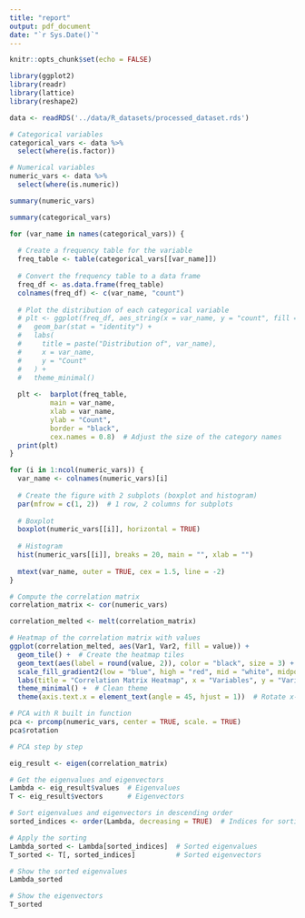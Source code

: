 ```yaml
---
title: "report"
output: pdf_document
date: "`r Sys.Date()`"
---
```



```r
knitr::opts_chunk$set(echo = FALSE)
```

```r
library(ggplot2)
library(readr)
library(lattice)
library(reshape2)
```

```r
data <- readRDS('../data/R_datasets/processed_dataset.rds')

# Categorical variables
categorical_vars <- data %>%
  select(where(is.factor))

# Numerical variables
numeric_vars <- data %>%
  select(where(is.numeric))
```

```r
summary(numeric_vars)
```


```r
summary(categorical_vars)
```



```r
for (var_name in names(categorical_vars)) {
  
  # Create a frequency table for the variable
  freq_table <- table(categorical_vars[[var_name]])
  
  # Convert the frequency table to a data frame
  freq_df <- as.data.frame(freq_table)
  colnames(freq_df) <- c(var_name, "count")
  
  # Plot the distribution of each categorical variable
  # plt <- ggplot(freq_df, aes_string(x = var_name, y = "count", fill = var_name)) +
  #   geom_bar(stat = "identity") +
  #   labs(
  #     title = paste("Distribution of", var_name),
  #     x = var_name,
  #     y = "Count"
  #   ) +
  #   theme_minimal()
  
  plt <-  barplot(freq_table, 
          main = var_name, 
          xlab = var_name, 
          ylab = "Count", 
          border = "black", 
          cex.names = 0.8)  # Adjust the size of the category names
  print(plt)
}
```


```r
for (i in 1:ncol(numeric_vars)) {
  var_name <- colnames(numeric_vars)[i]
  
  # Create the figure with 2 subplots (boxplot and histogram)
  par(mfrow = c(1, 2))  # 1 row, 2 columns for subplots
  
  # Boxplot
  boxplot(numeric_vars[[i]], horizontal = TRUE)
  
  # Histogram
  hist(numeric_vars[[i]], breaks = 20, main = "", xlab = "")
  
  mtext(var_name, outer = TRUE, cex = 1.5, line = -2)
}

```


```r
# Compute the correlation matrix
correlation_matrix <- cor(numeric_vars)

correlation_melted <- melt(correlation_matrix)

# Heatmap of the correlation matrix with values
ggplot(correlation_melted, aes(Var1, Var2, fill = value)) +
  geom_tile() +  # Create the heatmap tiles
  geom_text(aes(label = round(value, 2)), color = "black", size = 3) +  # Add the correlation values inside the tiles
  scale_fill_gradient2(low = "blue", high = "red", mid = "white", midpoint = 0, limit = c(-1, 1)) +  # Color scale
  labs(title = "Correlation Matrix Heatmap", x = "Variables", y = "Variables") +  # Title and labels
  theme_minimal() +  # Clean theme
  theme(axis.text.x = element_text(angle = 45, hjust = 1))  # Rotate x-ax

```


```r
# PCA with R built in function
pca <- prcomp(numeric_vars, center = TRUE, scale. = TRUE)
pca$rotation
```

```r
# PCA step by step

eig_result <- eigen(correlation_matrix)

# Get the eigenvalues and eigenvectors
Lambda <- eig_result$values  # Eigenvalues
T <- eig_result$vectors      # Eigenvectors

# Sort eigenvalues and eigenvectors in descending order
sorted_indices <- order(Lambda, decreasing = TRUE)  # Indices for sorting

# Apply the sorting
Lambda_sorted <- Lambda[sorted_indices]  # Sorted eigenvalues
T_sorted <- T[, sorted_indices]          # Sorted eigenvectors

# Show the sorted eigenvalues
Lambda_sorted

# Show the eigenvectors
T_sorted



```

